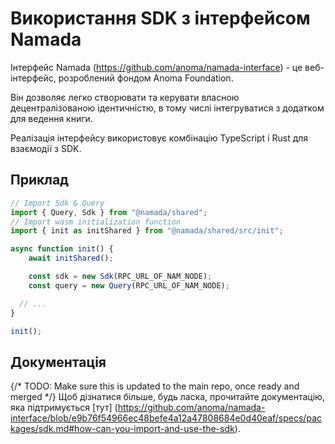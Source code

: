 # Використання SDK з інтерфейсом Namada

Інтерфейс Namada (https://github.com/anoma/namada-interface) - це веб-інтерфейс, розроблений фондом Anoma Foundation.

Він дозволяє легко створювати та керувати власною децентралізованою ідентичністю, в тому числі інтегруватися з додатком для ведення книги.

Реалізація інтерфейсу використовує комбінацію TypeScript і Rust для взаємодії з SDK.

## Приклад

```typescript
// Import Sdk & Query
import { Query, Sdk } from "@namada/shared";
// Import wasm initialization function
import { init as initShared } from "@namada/shared/src/init";

async function init() {
    await initShared();

    const sdk = new Sdk(RPC_URL_OF_NAM_NODE);
    const query = new Query(RPC_URL_OF_NAM_NODE);

  // ...
}

init();
```

## Документація

{/* TODO: Make sure this is updated to the main repo, once ready and merged */}
Щоб дізнатися більше, будь ласка, прочитайте документацію, яка підтримується [тут] (https://github.com/anoma/namada-interface/blob/e9b76f54966ec48befe4a12a47808684e0d40eaf/specs/packages/sdk.md#how-can-you-import-and-use-the-sdk).
